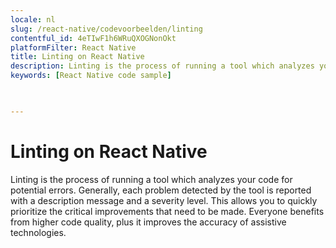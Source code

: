 ```yaml
---
locale: nl
slug: /react-native/codevoorbeelden/linting
contentful_id: 4eTIwF1h6WRuQXOGNonOkt
platformFilter: React Native
title: Linting on React Native
description: Linting is the process of running a tool which analyzes your code for potential errors.
keywords: [React Native code sample]


	
---
```


# Linting on React Native

Linting is the process of running a tool which analyzes your code for potential errors. Generally, each problem detected by the tool is reported with a description message and a severity level. This allows you to quickly prioritize the critical improvements that need to be made. Everyone benefits from higher code quality, plus it improves the accuracy of assistive technologies.

<CodeSample id="linting" locale="nl" platform="react native"/>